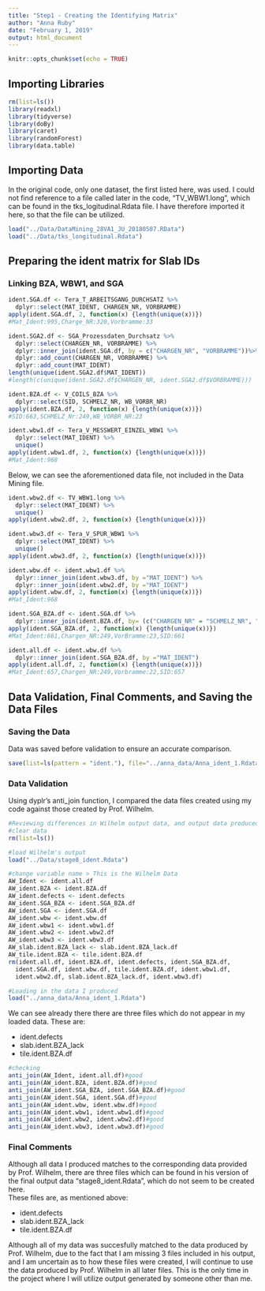 ```yaml
---
title: "Step1 - Creating the Identifying Matrix"
author: "Anna Ruby"
date: "February 1, 2019"
output: html_document
---
```


```r
knitr::opts_chunk$set(echo = TRUE)
```

## Importing Libraries

```r
rm(list=ls())
library(readxl)
library(tidyverse)
library(doBy)
library(caret)
library(randomForest)
library(data.table)
```

## Importing Data

In the original code, only one dataset, the first listed here, was used. I could not find reference to a file called later in the code, "TV_WBW1.long", which can be found in the tks_logitudinal.Rdata file. I have therefore imported it here, so that the file can be utilized.

```r
load("../Data/DataMining_28VA1_JU_20180507.RData")
load("../Data/tks_longitudinal.Rdata")
```

## Preparing the ident matrix for Slab IDs 
### Linking BZA, WBW1, and SGA

```r
ident.SGA.df <- Tera_T_ARBEITSGANG_DURCHSATZ %>%
  dplyr::select(MAT_IDENT, CHARGEN_NR, VORBRAMME)
apply(ident.SGA.df, 2, function(x) {length(unique(x))})
#Mat_Ident:995,Charge_NR:320,Vorbramme:33
```
```r
ident.SGA2.df <- SGA_Prozessdaten_Durchsatz %>%
  dplyr::select(CHARGEN_NR, VORBRAMME) %>%
  dplyr::inner_join(ident.SGA.df, by = c("CHARGEN_NR", "VORBRAMME"))%>%
  dplyr::add_count(CHARGEN_NR, VORBRAMME) %>%
  dplyr::add_count(MAT_IDENT)
length(unique(ident.SGA2.df$MAT_IDENT))
#length(c(unique(ident.SGA2.df$CHARGEN_NR, ident.SGA2.df$VORBRAMME)))
```
```r
ident.BZA.df <- V_COILS_BZA %>%
  dplyr::select(SID, SCHMELZ_NR, WB_VORBR_NR)
apply(ident.BZA.df, 2, function(x) {length(unique(x))})
#SID:663,SCHMELZ_Nr:249,WB_VORBR_NR:23
```
```r
ident.wbw1.df <- Tera_V_MESSWERT_EINZEL_WBW1 %>%
  dplyr::select(MAT_IDENT) %>%
  unique()
apply(ident.wbw1.df, 2, function(x) {length(unique(x))})
#Mat_Ident:968
```

Below, we can see the aforementioned data file, not included in the Data Mining file.

```r
ident.wbw2.df <- TV_WBW1.long %>%
  dplyr::select(MAT_IDENT) %>%
  unique()
apply(ident.wbw2.df, 2, function(x) {length(unique(x))})

ident.wbw3.df <- Tera_V_SPUR_WBW1 %>%
  dplyr::select(MAT_IDENT) %>%
  unique()
apply(ident.wbw3.df, 2, function(x) {length(unique(x))})
```

```r
ident.wbw.df <- ident.wbw1.df %>%
  dplyr::inner_join(ident.wbw3.df, by ="MAT_IDENT") %>%
  dplyr::inner_join(ident.wbw2.df, by ="MAT_IDENT") 
apply(ident.wbw.df, 2, function(x) {length(unique(x))})
#Mat_Ident:968
```

```r
ident.SGA_BZA.df <- ident.SGA.df %>%
  dplyr::inner_join(ident.BZA.df, by= (c("CHARGEN_NR" = "SCHMELZ_NR", "VORBRAMME"  = "WB_VORBR_NR")))
apply(ident.SGA_BZA.df, 2, function(x) {length(unique(x))})
#Mat_Ident:661,Chargen_NR:249,VorBramme:23,SID:661
```

```r
ident.all.df <- ident.wbw.df %>%
  dplyr::inner_join(ident.SGA_BZA.df, by ="MAT_IDENT")
apply(ident.all.df, 2, function(x) {length(unique(x))})
#Mat_Ident:657,Chargen_NR:249,Vorbramme:22,SID:657
```

## Data Validation, Final Comments, and Saving the Data Files  
### Saving the Data  

Data was saved before validation to ensure an accurate comparison.  

```r
save(list=ls(pattern = "ident."), file="../anna_data/Anna_ident_1.Rdata")

```  

### Data Validation  
Using dyplr's anti_join function, I compared the data files created using my code against those created by Prof. Wilhelm.  

```r
#Reviewing differences in Wilhelm output data, and output data produced here
#clear data
rm(list=ls())

#load Wilhelm's output
load("../Data/stage8_ident.Rdata")

#change variable name > This is the Wilhelm Data
AW_Ident <- ident.all.df
AW_ident.BZA <- ident.BZA.df
AW_ident.defects <- ident.defects
AW_ident.SGA_BZA <- ident.SGA_BZA.df
AW_ident.SGA <- ident.SGA.df
AW_ident.wbw <- ident.wbw.df
AW_ident.wbw1 <- ident.wbw1.df
AW_ident.wbw2 <- ident.wbw2.df
AW_ident.wbw3 <- ident.wbw3.df
AW_slab.ident.BZA_lack <- slab.ident.BZA_lack.df
AW_tile.ident.BZA <- tile.ident.BZA.df
rm(ident.all.df, ident.BZA.df, ident.defects, ident.SGA_BZA.df, 
  ident.SGA.df, ident.wbw.df, tile.ident.BZA.df, ident.wbw1.df, 
  ident.wbw2.df, slab.ident.BZA_lack.df, ident.wbw3.df)

#Loading in the data I produced
load("../anna_data/Anna_ident_1.Rdata")
```  
We can see already there there are three files which do not appear in my loaded data. 
These are:  

* ident.defects
* slab.ident.BZA_lack
* tile.ident.BZA.df  

```r
#checking
anti_join(AW_Ident, ident.all.df)#good
anti_join(AW_ident.BZA, ident.BZA.df)#good
anti_join(AW_ident.SGA_BZA, ident.SGA_BZA.df)#good
anti_join(AW_ident.SGA, ident.SGA.df)#good
anti_join(AW_ident.wbw, ident.wbw.df)#good
anti_join(AW_ident.wbw1, ident.wbw1.df)#good
anti_join(AW_ident.wbw2, ident.wbw2.df)#good
anti_join(AW_ident.wbw3, ident.wbw3.df)#good
```  
### Final Comments  

Although all data I produced matches to the corresponding data provided by Prof. Wilhelm, there are three files which can be found in his version of the final output data "stage8_ident.Rdata", which do not seem to be created here.  
These files are, as mentioned above:  

* ident.defects
* slab.ident.BZA_lack
* tile.ident.BZA.df 
  
Although all of my data was succesfully matched to the data produced by Prof. Wilhelm, due to the fact that I am missing 3 files included in his output, and I am uncertain as to how these files were created, I will continue to use the data produced by Prof. Wilhelm in all later files. This is the only time in the project where I will utilize output generated by someone other than me.